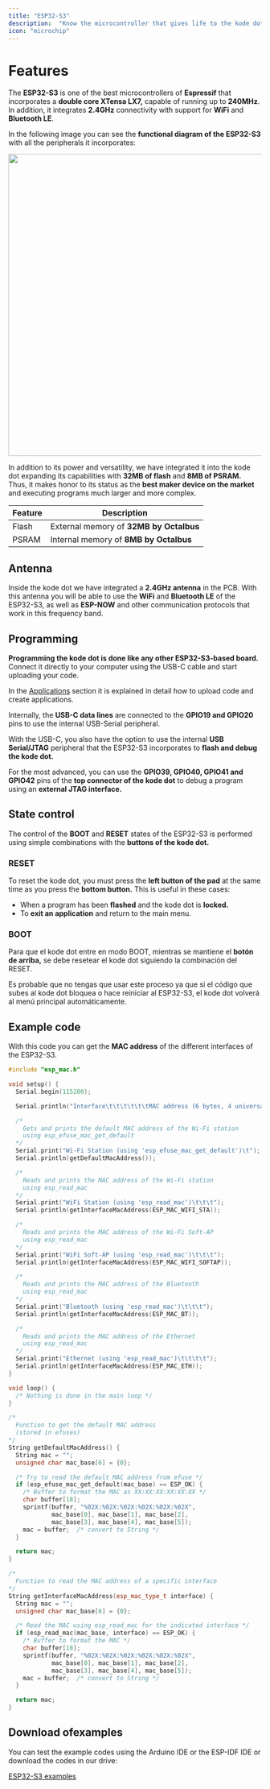 ```yaml
---
title: "ESP32-S3"
description:  "Know the microcontroller that gives life to the kode dot and its state control."
icon: "microchip"
---
```


# Features

The **ESP32-S3** is one of the best microcontrollers of **Espressif** that incorporates a **double core XTensa LX7,** capable of running up to **240MHz**. In addition, it integrates **2.4GHz** connectivity with support for **WiFi** and **Bluetooth LE**. 

In the following image you can see the **functional diagram of the ESP32-S3** with all the peripherals it incorporates:


<Frame caption="Functional diagram of the ESP32-S3">
  <img width="600"  src="/images/kode-dot/esp32s3/funtionalblock.png" />
</Frame>

In addition to its power and versatility, we have integrated it into the kode dot expanding its capabilities with **32MB of flash** and **8MB of PSRAM.** Thus, it makes honor to its status as the **best maker device on the market** and executing programs much larger and more complex.

| Feature    | Description |
| ---------------- | ----------- |
| Flash | External memory of **32MB by Octalbus** |
| PSRAM | Internal memory of **8MB by Octalbus** |

## Antenna
Inside the kode dot we have integrated a **2.4GHz antenna** in the PCB. With this antenna you will be able to use the **WiFi** and **Bluetooth LE** of the ESP32-S3, as well as **ESP-NOW** and other communication protocols that work in this frequency band.

## Programming
**Programming the kode dot is done like any other ESP32-S3-based board.** Connect it directly to your computer using the USB-C cable and start uploading your code.

<Tip>In the [Applications](/en/kodeOS/apps) section it is explained in detail how to upload code and create applications.</Tip>

Internally, the **USB-C data lines** are connected to the **GPIO19 and GPIO20** pins to use the internal USB-Serial peripheral.

With the USB-C, you also have the option to use the internal **USB Serial/JTAG** peripheral that the ESP32-S3 incorporates to **flash and debug the kode dot.**

For the most advanced, you can use the **GPIO39, GPIO40, GPIO41 and GPIO42** pins of the **top connector of the kode dot** to debug a program using an **external JTAG interface.**

## State control
The control of the **BOOT** and **RESET** states of the ESP32-S3 is performed using simple combinations with the **buttons of the kode dot.**

### RESET
To reset the kode dot, you must press the **left button of the pad** at the same time as you press the **bottom button.** This is useful in these cases: 

- When a program has been **flashed** and the kode dot is **locked.**
- To **exit an application** and return to the main menu.

### BOOT
Para que el kode dot entre en modo BOOT, mientras se mantiene el **botón de arriba,** se debe resetear el kode dot siguiendo la combinación del RESET. 

<Info>Es probable que no tengas que usar este proceso ya que si el código que subes al kode dot bloquea o hace reiniciar al ESP32-S3, el kode dot volverá al menú principal automáticamente.</Info>

## Example code
With this code you can get the **MAC address** of the different interfaces of the ESP32-S3.

```cpp esp32s3_mac.ino lines icon="microchip"
#include "esp_mac.h"

void setup() {
  Serial.begin(115200);

  Serial.println("Interface\t\t\t\t\t\tMAC address (6 bytes, 4 universally administered, default)");

  /*
    Gets and prints the default MAC address of the Wi-Fi station
    using esp_efuse_mac_get_default
  */
  Serial.print("Wi-Fi Station (using 'esp_efuse_mac_get_default')\t");
  Serial.println(getDefaultMacAddress());

  /*
    Reads and prints the MAC address of the Wi-Fi station
    using esp_read_mac
  */
  Serial.print("WiFi Station (using 'esp_read_mac')\t\t\t");
  Serial.println(getInterfaceMacAddress(ESP_MAC_WIFI_STA));

  /*
    Reads and prints the MAC address of the Wi-Fi Soft-AP
    using esp_read_mac
  */
  Serial.print("WiFi Soft-AP (using 'esp_read_mac')\t\t\t");
  Serial.println(getInterfaceMacAddress(ESP_MAC_WIFI_SOFTAP));

  /*
    Reads and prints the MAC address of the Bluetooth
    using esp_read_mac
  */
  Serial.print("Bluetooth (using 'esp_read_mac')\t\t\t");
  Serial.println(getInterfaceMacAddress(ESP_MAC_BT));

  /*
    Reads and prints the MAC address of the Ethernet
    using esp_read_mac
  */
  Serial.print("Ethernet (using 'esp_read_mac')\t\t\t\t");
  Serial.println(getInterfaceMacAddress(ESP_MAC_ETH));
}

void loop() {
  /* Nothing is done in the main loop */
}

/*
  Function to get the default MAC address
  (stored in efuses)
*/
String getDefaultMacAddress() {
  String mac = "";
  unsigned char mac_base[6] = {0};

  /* Try to read the default MAC address from efuse */
  if (esp_efuse_mac_get_default(mac_base) == ESP_OK) {
    /* Buffer to format the MAC as XX:XX:XX:XX:XX:XX */
    char buffer[18];
    sprintf(buffer, "%02X:%02X:%02X:%02X:%02X:%02X",
            mac_base[0], mac_base[1], mac_base[2],
            mac_base[3], mac_base[4], mac_base[5]);
    mac = buffer;  /* convert to String */
  }

  return mac;
}

/*
  Function to read the MAC address of a specific interface
*/
String getInterfaceMacAddress(esp_mac_type_t interface) {
  String mac = "";
  unsigned char mac_base[6] = {0};

  /* Read the MAC using esp_read_mac for the indicated interface */
  if (esp_read_mac(mac_base, interface) == ESP_OK) {
    /* Buffer to format the MAC */
    char buffer[18];
    sprintf(buffer, "%02X:%02X:%02X:%02X:%02X:%02X",
            mac_base[0], mac_base[1], mac_base[2],
            mac_base[3], mac_base[4], mac_base[5]);
    mac = buffer;  /* convert to String */
  }

  return mac;
}
```

## Download ofexamples
You can test the example codes using the Arduino IDE or the ESP-IDF IDE or download the codes in our drive:

[ESP32-S3 examples](https://drive.google.com/drive/folders/11FnC9pj8qADzXAlg8xAT0knNWh9bgYV6)